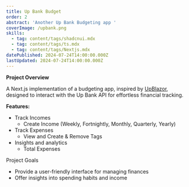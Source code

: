 ```yaml
---
title: Up Bank Budget
order: 2
abstract: 'Another Up Bank Budgeting app '
coverImage: /upbank.png
skills:
  - tag: content/tags/shadcnui.mdx
  - tag: content/tags/ts.mdx
  - tag: content/tags/Nextjs.mdx
datePublished: 2024-07-24T14:00:00.000Z
lastUpdated: 2024-07-24T14:00:00.000Z
---
```


**Project Overview**

A Next.js implementation of a budgeting app, inspired by [UpBlazor](https://upblazor.com/), designed to interact with the Up Bank API for effortless financial tracking.

**Features:**

* Track Incomes
  * Create Income (Weekly, Fortnightly, Monthly, Quarterly, Yearly)
* Track Expenses
  * View and Create & Remove Tags
* Insights and analytics
  * Total Expenses

Project Goals

* Provide a user-friendly interface for managing finances
* Offer insights into spending habits and income
